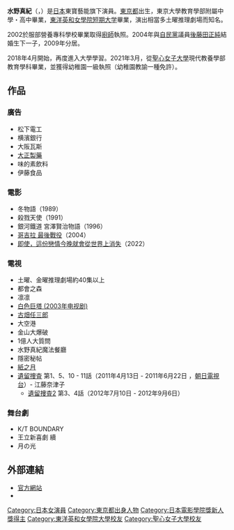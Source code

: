 {{distinguish|水野美紀}}
{{BLP unsourced|time=2020-12-15T09:59:47+00:00}}
{{藝人
| 姓名 = 水野真紀
| 類型 = 女演員
| 圖片 = 
| 圖片尺寸 = 
| 圖片簡介 = 
| 原名 = {{lang|ja|後藤田由紀}}<small>（{{lang|ja|ごとうだ まき}}）</small><br>{{lang|ja|江野脇 由紀}}<small>（{{lang|ja|えのわき まさみ}}、娘家姓本名）</small>
| 外文名 = {{lang|ja|水野 真紀}}
| 外文 = ja
| 羅馬拼音 = Maki Mizuno
| 英文名 = 
| 綽號 =
| 其他藝名 = 
| 國籍 = {{JAP}}
| 民族 = [[大和族|大和族]]
| 出生日期 ={{birth date and age|1970|3|28}}
| 出生地點 ={{JAP}}[[東京都|東京都]]
| 逝世日期 =  
| 逝世地點 = 
| 職業 = [[演員|演員]]
| 語言 = [[日語|日語]]
| 教育程度 = 東京大學附中<br>[[东洋英和女学院大学短期大学部|東洋英和女學院短期大学]]<br>服部營養專科學校<br>聖心女子大學 現代教養學部教育學科 
| 宗教信仰 = 
| 配偶 ={{marriage|[[後藤田正純|後藤田正純]]|2004}}
| 音樂類型 = 
| 演奏樂器 = 
| 出身地 = 
| 出道作 = 凛凛
| 出道日期 = 1990年
| 代表作 =冬物語 
| 活躍年代 = 1990年至今
| 唱片公司 = 
| 經紀公司 =[[東寶藝能|東寶藝能]] 
| 網站 = [http://www.toho-ent.co.jp/actress/show_profile.php?id=1298 水野真紀]
| 相關團體 = 
| awards =1987年東寶藝能 評審特別獎
| IMDb = 1390742
}}
{{japanese|japanese=水野 真紀|kana=みずの まき|romaji=Mizuno Maki}}

'''水野真紀'''（{{jpn|j=水野 真紀|kn=みずの まき|rm=Mizuno Maki}}，{{bd|1970年|3月28日|catIdx=Mizuno Maki}}）是[[日本|日本]]東寶藝能旗下演員。[[東京都|東京都]]出生，東京大學教育學部附屬中學・高中畢業，[[东洋英和女学院大学短期大学部|東洋英和女學院短期大学]]畢業，演出相當多土曜推理劇場而知名。

2002於服部營養專科學校畢業取得[[廚師|廚師]]執照。2004年與[[自由民主黨_(日本)|自民黨]]議員[[後藤田正純|後藤田正純]]結婚生下一子，2009年分居。

2018年4月開始，再度進入大學學習。2021年3月，從[[聖心女子大學|聖心女子大學]]現代教養學部教育學科畢業，並獲得幼稚園一級執照（幼稚園教諭一種免許）。

==作品==
===廣告===
*松下電工
*横濱銀行
*大阪瓦斯
*[[大正製藥|大正製藥]]
*味的素飲料
*伊藤食品
===電影===
*冬物語（1989）
*殺戮天使（1991）
*銀河鐵道 宮澤賢治物語（1996）
*[[哥吉拉_最後戰役|哥吉拉 最後戰役]]（2004）
*[[即使，這份戀情今晚就會從世界上消失#真人電影|即使，這份戀情今晚就會從世界上消失]]（2022）

===電視===
*土曜、金曜推理劇場約40集以上
*都會之森
*凛凛
*[[白色巨塔_(2003年电视剧)|白色巨塔 (2003年电视剧)]]
*[[古畑任三郎|古畑任三郎]]
*大空港
*金山大爆破
*1億人大質問
*水野真紀魔法餐廳
*隱密秘帖
*[[紙之月|紙之月]]
*[[遺留搜查|遺留捜査]] 第1、5、10 - 11話（2011年4月13日 - 2011年6月22日 ，[[朝日電視台|朝日電視台]]）- 江藤奈津子  
**[[遺留搜查|遺留捜査2]] 第3、4話（2012年7月10日 - 2012年9月6日）

===舞台劇===
*K/T BOUNDARY
*王立新喜劇 續
*月の光
== 外部連結 ==
*[https://web.archive.org/web/20121009180349/http://toho-ent.co.jp/actress/show_profile.php?id=1298 官方網站]
* {{IMDb name|id=1390742}}

{{東寶灰姑娘}}
{{日本電影金像獎新人獎}}

{{Authority Control}}
{{DEFAULTSORT:Mizuno Maki}}

[[Category:日本女演員|Category:日本女演員]]
[[Category:東京都出身人物|Category:東京都出身人物]]
[[Category:日本電影學院獎新人獎得主|Category:日本電影學院獎新人獎得主]]
[[Category:東洋英和女學院大學校友|Category:東洋英和女學院大學校友]]
[[Category:聖心女子大學校友|Category:聖心女子大學校友]]